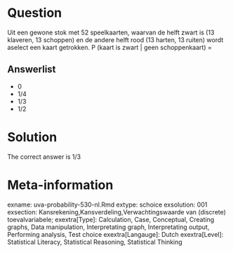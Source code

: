 Question
========

Uit een gewone stok met 52 speelkaarten, waarvan de helft zwart is (13 klaveren, 13 schoppen) en de andere helft rood (13 harten, 13 ruiten) wordt aselect een kaart getrokken. P (kaart is zwart | geen schoppenkaart) = 

Answerlist
----------
* 0
* 1/4
* 1/3
* 1/2

Solution
========

The correct answer is  1/3 

Meta-information
================
exname: uva-probability-530-nl.Rmd 
extype: schoice 
exsolution: 001 
exsection: Kansrekening,Kansverdeling,Verwachtingswaarde van (discrete) toevalvariabele; 
exextra[Type]: Calculation, Case, Conceptual, Creating graphs, Data manipulation, Interpretating graph, Interpretating output, Performing analysis, Test choice 
exextra[Langauge]: Dutch 
exextra[Level]: Statistical Literacy, Statistical Reasoning, Statistical Thinking 
